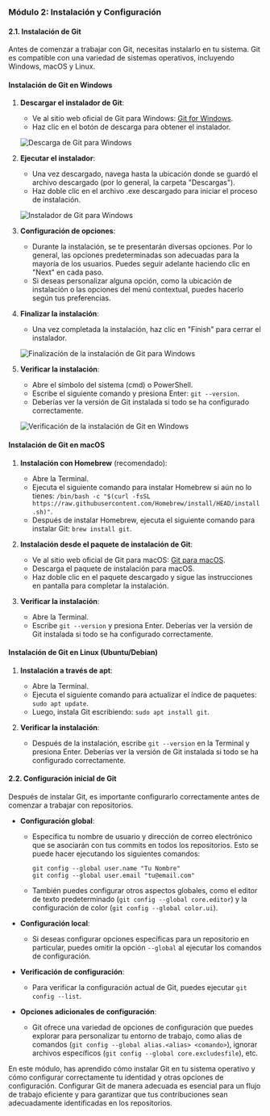 ### Módulo 2: Instalación y Configuración

#### 2.1. Instalación de Git

Antes de comenzar a trabajar con Git, necesitas instalarlo en tu sistema. Git es compatible con una variedad de sistemas operativos, incluyendo Windows, macOS y Linux.

#### Instalación de Git en Windows

1. **Descargar el instalador de Git**:
   - Ve al sitio web oficial de Git para Windows: [Git for Windows](https://gitforwindows.org/).
   - Haz clic en el botón de descarga para obtener el instalador.

   ![Descarga de Git para Windows](/img/img1.png)

2. **Ejecutar el instalador**:
   - Una vez descargado, navega hasta la ubicación donde se guardó el archivo descargado (por lo general, la carpeta "Descargas").
   - Haz doble clic en el archivo .exe descargado para iniciar el proceso de instalación.

   ![Instalador de Git para Windows](/img/img2.png)

3. **Configuración de opciones**:
   - Durante la instalación, se te presentarán diversas opciones. Por lo general, las opciones predeterminadas son adecuadas para la mayoría de los usuarios. Puedes seguir adelante haciendo clic en "Next" en cada paso.
   - Si deseas personalizar alguna opción, como la ubicación de instalación o las opciones del menú contextual, puedes hacerlo según tus preferencias.

4. **Finalizar la instalación**:
   - Una vez completada la instalación, haz clic en "Finish" para cerrar el instalador.

   ![Finalización de la instalación de Git para Windows](/img/img3.png)

5. **Verificar la instalación**:
   - Abre el símbolo del sistema (cmd) o PowerShell.
   - Escribe el siguiente comando y presiona Enter: `git --version`.
   - Deberías ver la versión de Git instalada si todo se ha configurado correctamente.

   ![Verificación de la instalación de Git en Windows](/img/img4.png)


#### Instalación de Git en macOS

1. **Instalación con Homebrew** (recomendado):
   - Abre la Terminal.
   - Ejecuta el siguiente comando para instalar Homebrew si aún no lo tienes: `/bin/bash -c "$(curl -fsSL https://raw.githubusercontent.com/Homebrew/install/HEAD/install.sh)"`.
   - Después de instalar Homebrew, ejecuta el siguiente comando para instalar Git: `brew install git`.

2. **Instalación desde el paquete de instalación de Git**:
   - Ve al sitio web oficial de Git para macOS: [Git para macOS](https://git-scm.com/download/mac).
   - Descarga el paquete de instalación para macOS.
   - Haz doble clic en el paquete descargado y sigue las instrucciones en pantalla para completar la instalación.

3. **Verificar la instalación**:
   - Abre la Terminal.
   - Escribe `git --version` y presiona Enter. Deberías ver la versión de Git instalada si todo se ha configurado correctamente.


#### Instalación de Git en Linux (Ubuntu/Debian)

1. **Instalación a través de apt**:
   - Abre la Terminal.
   - Ejecuta el siguiente comando para actualizar el índice de paquetes: `sudo apt update`.
   - Luego, instala Git escribiendo: `sudo apt install git`.

2. **Verificar la instalación**:
   - Después de la instalación, escribe `git --version` en la Terminal y presiona Enter. Deberías ver la versión de Git instalada si todo se ha configurado correctamente.


#### 2.2. Configuración inicial de Git

Después de instalar Git, es importante configurarlo correctamente antes de comenzar a trabajar con repositorios.

- **Configuración global**:
  - Especifica tu nombre de usuario y dirección de correo electrónico que se asociarán con tus commits en todos los repositorios. Esto se puede hacer ejecutando los siguientes comandos:
    ```
    git config --global user.name "Tu Nombre"
    git config --global user.email "tu@email.com"
    ```
  - También puedes configurar otros aspectos globales, como el editor de texto predeterminado (`git config --global core.editor`) y la configuración de color (`git config --global color.ui`).

- **Configuración local**:
  - Si deseas configurar opciones específicas para un repositorio en particular, puedes omitir la opción `--global` al ejecutar los comandos de configuración.

- **Verificación de configuración**:
  - Para verificar la configuración actual de Git, puedes ejecutar `git config --list`.

- **Opciones adicionales de configuración**:
  - Git ofrece una variedad de opciones de configuración que puedes explorar para personalizar tu entorno de trabajo, como alias de comandos (`git config --global alias.<alias> <comando>`), ignorar archivos específicos (`git config --global core.excludesfile`), etc.

En este módulo, has aprendido cómo instalar Git en tu sistema operativo y cómo configurar correctamente tu identidad y otras opciones de configuración. Configurar Git de manera adecuada es esencial para un flujo de trabajo eficiente y para garantizar que tus contribuciones sean adecuadamente identificadas en los repositorios.